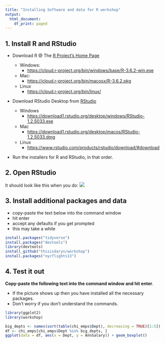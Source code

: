 ```yaml
---
title: "Installing Software and data for R workshop"
output:
  html_document:
    df_print: paged
---
```






## 1. Install R and RStudio

  * Download R @ The [R Project’s Home Page](https://cloud.r-project.org/)
    
    * Windows: 
      * [https://cloud.r-project.org/bin/windows/base/R-3.6.2-win.exe](https://cloud.r-project.org/bin/windows/base/R-3.6.2-win.exe)
    
    * Mac: 
      * [https://cloud.r-project.org/bin/macosx/R-3.6.2.pkg](https://cloud.r-project.org/bin/macosx/R-3.6.2.pkg)
    * Linux
      * [https://cloud.r-project.org/bin/linux/](https://cloud.r-project.org/bin/linux/)
    
  * Download RStudio Desktop from [RStudio](https://www.rstudio.com/products/rstudio/download/#download)
    * Windows
      * [https://download1.rstudio.org/desktop/windows/RStudio-1.2.5033.exe](https://download1.rstudio.org/desktop/windows/RStudio-1.2.5033.exe)
    * Mac
      * [https://download1.rstudio.org/desktop/macos/RStudio-1.2.5033.dmg](https://download1.rstudio.org/desktop/macos/RStudio-1.2.5033.dmg)
    * Linux
      * [https://www.rstudio.com/products/rstudio/download/#download](https://www.rstudio.com/products/rstudio/download/#download)
  
  * Run the installers for R and RStudio, in that order.
  
## 2. Open RStudio

It should look like this when you do:
![](images/RStudioScreen.png)

## 3. Install additional packages and data
  
  * copy-paste the text below into the command window 
  * hit enter
  * accept any defaults if you get prompted
  * this may take a while
  
```r
install.packages("tidyverse")
install.packages("devtools")
library(devtools)
install_github("thisisdaryn/workshop")
install.packages("nycflights13")
```

## 4. Test it out

**Copy-paste the following text into the command window and hit enter**. 

  * If the picture shows up then you have installed all the necessary packages.
  * Don't worry if you don't understand the commands. 

```r
library(ggplot2)
library(workshop)

big_depts <- names(sort(table(chi_emps$Dept), decreasing = TRUE)[1:5])
df <- chi_emps[chi_emps$Dept %in% big_depts, ]
ggplot(data = df, aes(x = Dept, y = AnnSalary)) + geom_boxplot()
```



 

